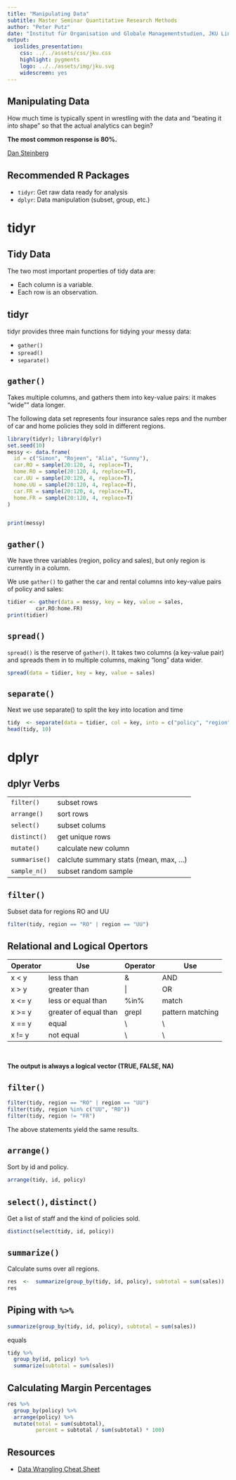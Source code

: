 ```yaml
---
title: "Manipulating Data"
subtitle: Master Seminar Quantitative Research Methods
author: "Peter Putz"
date: "Institut für Organisation und Globale Managementstudien, JKU Linz"
output:
  ioslides_presentation:
    css: ../../assets/css/jku.css
    highlight: pygments
    logo: ../../assets/img/jku.svg
    widescreen: yes
---
```


<style>
table.rmdtable th {
  color: white;
  font-size: 18px;
  background: -webkit-gradient(linear, 50% 0%, 50% 100%, color-stop(40%, #1e786d), color-stop(80%, #144f48)) no-repeat;
  background: -webkit-linear-gradient(top, #1e786d 40%, #144f48 80%) no-repeat;
  background: -moz-linear-gradient(top, #1e786d 40%, #144f48 80%) no-repeat;
  background: -o-linear-gradient(top, #1e786d 40%, #144f48 80%) no-repeat;
  background: linear-gradient(top, #1e786d 40%, #144f48 80%) no-repeat;
}
</style>


## Manipulating Data 


How much time is typically spent in wrestling with the data and "beating it into shape" so that the actual analytics can begin?

**The most common response is 80%.**


[Dan Steinberg](http://info.salford-systems.com/blog/bid/299181/How-Much-Time-Needs-to-be-Spent-Preparing-Data-for-Analysis)



## Recommended R Packages

- `tidyr`: Get raw data ready for analysis
- `dplyr`: Data manipulation (subset, group, etc.)


# tidyr

## Tidy Data

The two most important properties of tidy data are:

- Each column is a variable.
- Each row is an observation.

## tidyr

tidyr provides three main functions for tidying your messy data: 

- `gather()` 
- `spread()`
- `separate()`


## `gather()` {.smaller}

Takes multiple columns, and gathers them into key-value pairs: it makes "wide"" data longer.

The following data set represents four insurance sales reps and the number of car and home policies they sold in different regions.

```r
library(tidyr); library(dplyr)
set.seed(10)
messy <- data.frame(
  id = c("Simon", "Rojeen", "Alia", "Sunny"),
  car.RO = sample(20:120, 4, replace=T),
  home.RO = sample(20:120, 4, replace=T),
  car.UU = sample(20:120, 4, replace=T),
  home.UU = sample(20:120, 4, replace=T),
  car.FR = sample(20:120, 4, replace=T),
  home.FR = sample(20:120, 4, replace=T)
)


print(messy)
```



## `gather()`

We have three variables (region, policy and sales), but only region is currently in a column. 

We use `gather()` to gather the car and rental columns into key-value pairs of policy and sales:

```r
tidier <- gather(data = messy, key = key, value = sales, 
         car.RO:home.FR)
print(tidier)
```



## `spread()`

`spread()` is the reserve of `gather()`. It takes two columns (a key-value pair) and spreads them in to multiple columns, making “long” data wider.

```r
spread(data = tidier, key = key, value = sales)
```



## `separate()`

Next we use separate() to split the key into location and time

```r
tidy  <- separate(data = tidier, col = key, into = c("policy", "region"))
head(tidy, 10)
```


# dplyr

## dplyr Verbs

-------------  -----------------------------
`filter()`     subset rows
`arrange()`    sort rows
`select()`     subset colums
`distinct()`   get unique rows
`mutate()`     calculate new column
`summarise()`  calclute summary stats (mean, max, ...)
`sample_n()`   subset random sample
-------------  -----------------------------


## `filter()`

Subset data for regions RO and UU

```r
filter(tidy, region == "RO" | region == "UU")
```

## Relational and Logical Opertors {.smaller}

Operator | Use                     | Operator    | Use 
------- | ------------------------ | ----------- | ------------------
x < y   | less than                | &           | AND
x > y   | greater than             | \|          | OR
x <= y  | less or equal than       | %in%        | match
x >= y  | greater of equal than    | grepl       | pattern matching
x == y  | equal                    | \           | \   
x != y  | not equal                | \           | \   

\

**The output is always a logical vector (TRUE, FALSE, NA)**



## `filter()`

```r
filter(tidy, region == "RO" | region == "UU")
filter(tidy, region %in% c("UU", "RO"))
filter(tidy, region != "FR")
```
The above statements yield the same results.




## `arrange()`

Sort by id and policy.

```r
arrange(tidy, id, policy)
```




## `select()`, `distinct()`

Get a list of staff and the kind of policies sold.

```r
distinct(select(tidy, id, policy))
```



## `summarize()`

Calculate sums over all regions.

```r
res  <-  summarize(group_by(tidy, id, policy), subtotal = sum(sales))
res
```



## Piping with `%>%`

```r
summarize(group_by(tidy, id, policy), subtotal = sum(sales))
```
equals 

```r
tidy %>%
  group_by(id, policy) %>%
  summarize(subtotal = sum(sales))
```


## Calculating Margin Percentages 

```r
res %>%
  group_by(policy) %>%
  arrange(policy) %>%
  mutate(total = sum(subtotal), 
         percent = subtotal / sum(subtotal) * 100)
```


## Resources

- [Data Wrangling Cheat Sheet](http://www.rstudio.com/resources/cheatsheets/)
